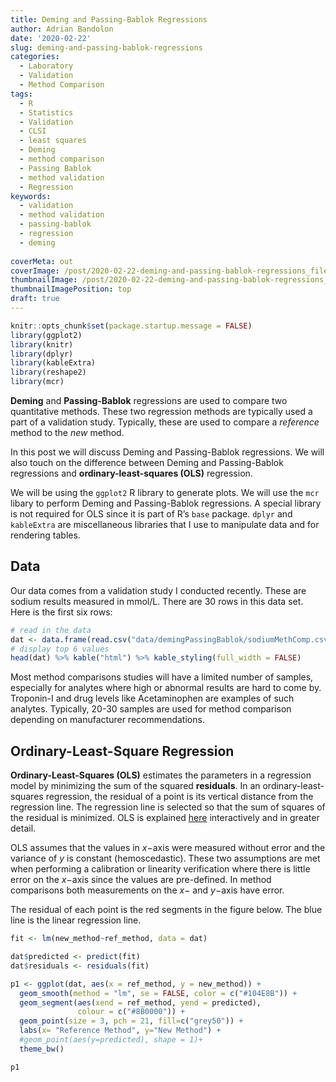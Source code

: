 ```yaml
---
title: Deming and Passing-Bablok Regressions
author: Adrian Bandolon
date: '2020-02-22'
slug: deming-and-passing-bablok-regressions
categories:
  - Laboratory
  - Validation
  - Method Comparison
tags:
  - R
  - Statistics
  - Validation
  - CLSI
  - least squares
  - Deming
  - method comparison
  - Passing Bablok
  - method validation
  - Regression
keywords:
  - validation
  - method validation
  - passing-bablok
  - regression
  - deming
  
coverMeta: out
coverImage: /post/2020-02-22-deming-and-passing-bablok-regressions_files/121214NEWYORK603.jpg
thumbnailImage: /post/2020-02-22-deming-and-passing-bablok-regressions_files/121214NEWYORK603thumb.jpg
thumbnailImagePosition: top
draft: true
---
```


```r
knitr::opts_chunk$set(package.startup.message = FALSE)
library(ggplot2)
library(knitr)
library(dplyr)
library(kableExtra)
library(reshape2)
library(mcr)
```

**Deming** and **Passing-Bablok** regressions are used to compare two quantitative methods. These two regression methods are typically used a part of a validation study. Typically, these are used to compare a *reference* method to the *new* method.

In this post we will discuss Deming and Passing-Bablok regressions. We will also touch on the difference between Deming and Passing-Bablok regressions and **ordinary-least-squares (OLS)** regression.

We will be using the `ggplot2` R library to generate plots. We will use the `mcr` libary to perform Deming and Passing-Bablok regressions. A special library is not required for OLS since it is part of R's `base` package. `dplyr` and `kableExtra` are miscellaneous libraries that I use to manipulate data and for rendering tables.

## Data

Our data comes from a validation study I conducted recently. These are sodium results measured in mmol/L. There are 30 rows in this data set. Here is the first six rows:

```r
# read in the data
dat <- data.frame(read.csv("data/demingPassingBablok/sodiumMethComp.csv"))
# display top 6 values
head(dat) %>% kable("html") %>% kable_styling(full_width = FALSE)
```

Most method comparisons studies will have a limited number of samples, especially for analytes where high or abnormal results are hard to come by. Troponin-I and drug levels like Acetaminophen are examples of such analytes. Typically, 20-30 samples are used for method comparison depending on manufacturer recommendations.

## Ordinary-Least-Square Regression

**Ordinary-Least-Squares (OLS)** estimates the parameters in a regression model by minimizing the sum of the squared **residuals**. In an ordinary-least-squares regression, the residual of a point is its vertical distance from the regression line. The regression line is selected so that the sum of squares of the residual is minimized. OLS is explained [here](http://setosa.io/ev/ordinary-least-squares-regression/) interactively and in greater detail.

OLS assumes that the values in $x-$axis were measured without error and the variance of $y$ is constant (hemoscedastic). These two assumptions are met when performing a calibration or linearity verification where there is little error on the $x-$axis since the values are pre-defined. In method comparisons both measurements on the $x-$ and $y-$axis have error.

The residual of each point is the red segments in the figure below. The blue line is the linear regression line.
```r
fit <- lm(new_method~ref_method, data = dat)   

dat$predicted <- predict(fit)
dat$residuals <- residuals(fit)

p1 <- ggplot(dat, aes(x = ref_method, y = new_method)) +
  geom_smooth(method = "lm", se = FALSE, color = c("#104E8B")) +
  geom_segment(aes(xend = ref_method, yend = predicted),
               colour = c("#8B0000")) +
  geom_point(size = 3, pch = 21, fill=c("grey50")) +
  labs(x= "Reference Method", y="New Method") +
  #geom_point(aes(y=predicted), shape = 1)+
  theme_bw()

p1
```


